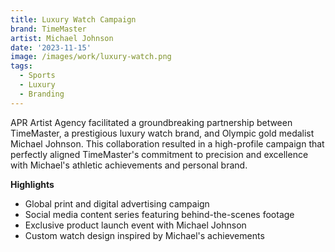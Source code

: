 ```yaml
---
title: Luxury Watch Campaign
brand: TimeMaster
artist: Michael Johnson
date: '2023-11-15'
image: /images/work/luxury-watch.png
tags:
  - Sports
  - Luxury
  - Branding
---
```


APR Artist Agency facilitated a groundbreaking partnership between TimeMaster, a prestigious luxury watch brand, and Olympic gold medalist Michael Johnson. This collaboration resulted in a high-profile campaign that perfectly aligned TimeMaster's commitment to precision and excellence with Michael's athletic achievements and personal brand.

**Highlights**
- Global print and digital advertising campaign
- Social media content series featuring behind-the-scenes footage
- Exclusive product launch event with Michael Johnson
- Custom watch design inspired by Michael's achievements
